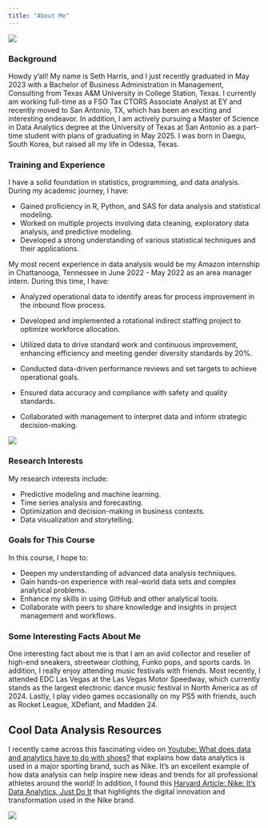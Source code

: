 ```yaml
---
title: "About Me"
---
```


![](images/IMG_9457.JPG)

### Background

Howdy y'all! My name is Seth Harris, and I just recently graduated in May 2023 with a Bachelor of Business Administration in Management, Consulting from Texas A&M University in College Station, Texas. I currently am working full-time as a FSO Tax CTORS Associate Analyst at EY and recently moved to San Antonio, TX, which has been an exciting and interesting endeavor. In addition, I am actively pursuing a Master of Science in Data Analytics degree at the University of Texas at San Antonio as a part-time student with plans of graduating in May 2025. I was born in Daegu, South Korea, but raised all my life in Odessa, Texas.

### Training and Experience

I have a solid foundation in statistics, programming, and data analysis. During my academic journey, I have:

-   Gained proficiency in R, Python, and SAS for data analysis and statistical modeling.
-   Worked on multiple projects involving data cleaning, exploratory data analysis, and predictive modeling.
-   Developed a strong understanding of various statistical techniques and their applications.

My most recent experience in data analysis would be my Amazon internship in Chattanooga, Tennessee in June 2022 - May 2022 as an area manager intern. During this time, I have:

-   Analyzed operational data to identify areas for process improvement in the inbound flow process.

-   Developed and implemented a rotational indirect staffing project to optimize workforce allocation.

-   Utilized data to drive standard work and continuous improvement, enhancing efficiency and meeting gender diversity standards by 20%.

-   Conducted data-driven performance reviews and set targets to achieve operational goals.

-   Ensured data accuracy and compliance with safety and quality standards.

-   Collaborated with management to interpret data and inform strategic decision-making.

![](images/IMG_8798.JPG)

### Research Interests

My research interests include:

-   Predictive modeling and machine learning.
-   Time series analysis and forecasting.
-   Optimization and decision-making in business contexts.
-   Data visualization and storytelling.

### Goals for This Course

In this course, I hope to:

-   Deepen my understanding of advanced data analysis techniques.
-   Gain hands-on experience with real-world data sets and complex analytical problems.
-   Enhance my skills in using GitHub and other analytical tools.
-   Collaborate with peers to share knowledge and insights in project management and workflows.

### Some Interesting Facts About Me

One interesting fact about me is that I am an avid collector and reseller of high-end sneakers, streetwear clothing, Funko pops, and sports cards. In addition, I really enjoy attending music festivals with friends. Most recently, I attended EDC Las Vegas at the Las Vegas Motor Speedway, which currently stands as the largest electronic dance music festival in North America as of 2024. Lastly, I play video games occasionally on my PS5 with friends, such as Rocket League, XDefiant, and Madden 24.

## Cool Data Analysis Resources

I recently came across this fascinating video on [Youtube: What does data and analytics have to do with shoes?](https://www.youtube.com/watch?v=uM-wHVZDyq0) that explains how data analytics is used in a major sporting brand, such as Nike. It's an excellent example of how data analysis can help inspire new ideas and trends for all professional athletes around the world! In addition, I found this [Harvard Article: Nike: It's Data Analytics, Just Do It](https://d3.harvard.edu/platform-digit/submission/nike-its-data-analytics-just-do-it/) that highlights the digital innovation and transformation used in the Nike brand.

![](images/Nike-Run-Club-app%20(1).png)
